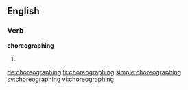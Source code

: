 ==English==

===Verb===
'''choreographing'''

# {{present participle of|choreograph}}

[[de:choreographing]]
[[fr:choreographing]]
[[simple:choreographing]]
[[sv:choreographing]]
[[vi:choreographing]]